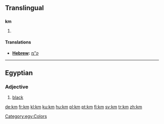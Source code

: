 {{also|.km|KM}}
==Translingual==

==={{abbreviation}}===
'''km'''

# {{SI-unit-abb2|kilo|meter|metre|[[length]]}}

====Translations====
* '''[[Hebrew]]: ''' [[ק”מ]]
----
==Egyptian==
===Adjective===
{{infl|egy|adjective|head=<hiero>km-m-D3</hiero>}}
# [[black]]

[[Category:egy:Colors]]

[[de:km]]
[[fr:km]]
[[kl:km]]
[[ku:km]]
[[hu:km]]
[[pl:km]]
[[pt:km]]
[[fi:km]]
[[sv:km]]
[[tr:km]]
[[zh:km]]